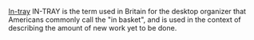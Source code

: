 [[#English|In-tray]] IN-TRAY is the term used in Britain for the desktop organizer that Americans commonly call the "in basket", and is used in the context of describing the amount of new work yet to be done.